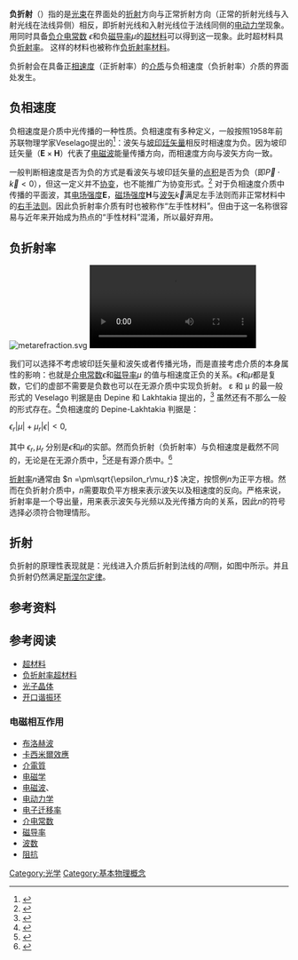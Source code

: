 {{noteTA
|G1=Physics
}}
'''负折射'''（{{lang-en|'''Negative refraction'''}}）指的是[[光束|光束]]在界面处的[[折射|折射]]方向与正常折射方向（正常的折射光线与入射光线在法线异侧）相反，即折射光线和入射光线位于法线同侧的[[电动力学|电动力学]]现象。用同时具备[[负|负]][[介电常数|介电常数]] <math>\epsilon</math>和负[[磁导率|磁导率]]<math>\mu</math>的[[超材料|超材料]]可以得到这一现象。此时超材料具负[[折射率|折射率]]。 这样的材料也被称作[[负折射率超材料|负折射率材料]]。

负折射会在具备正[[相速度|相速度]]（正折射率）的[[光学介质|介质]]与负相速度（负折射率）介质的界面处发生。

==负相速度==

负相速度是介质中光传播的一种性质。负相速度有多种定义，一般按照1958年前苏联物理学家Veselago提出的<ref>{{cite journal|author=V. G. Veselago|title=The electrodynamics of substances with simultaneously negative values of ε and μ|journal=Sov. Phys. Usp.|volume=10|issue=4|pages=509–14|year=1968 (Russian text 1967)|doi=10.1070/PU1968v010n04ABEH003699|url=http://ufn.ru/en/articles/1968/4/a/|bibcode=1968SvPhU..10..509V|access-date=2013-10-11|archive-date=2020-10-27|archive-url=https://web.archive.org/web/20201027154656/https://ufn.ru/en/articles/1968/4/a/|dead-url=no}}</ref>：波矢与[[坡印廷向量|坡印廷矢量]]相反时相速度为负。因为坡印廷矢量（<math>\mathbf{E} \times \mathbf{H}</math>）代表了[[电磁波|电磁波]]能量传播方向，而相速度方向与波矢方向一致。

一般判断相速度是否为负的方式是看波矢与坡印廷矢量的[[点积|点积]]是否为负（即<math>\vec{P}\cdot\vec{k}<0</math>），但这一定义并不[[协变|协变]]，也不能推广为协变形式。<ref>{{cite journal|author=M. W. McCall|doi=10.1016/j.metmat.2008.05.001|title=A Covariant Theory of Negative Phase Velocity Propagation|journal=Metamaterials|volume=2|page=92|year=2008|bibcode = 2008MetaM...2...92M }}</ref>
对于负相速度介质中传播的平面波，其[[电场|电场强度]]<math>\mathbf{E}</math>，[[磁场强度|磁场强度]]<math>\mathbf{H}</math>与[[波矢|波矢]]<math>\vec{k}</math>满足左手法则而非正常材料中的[[右手法则|右手法则]]。因此负折射率介质有时也被称作“左手性材料”。但由于这一名称很容易与近年来开始成为热点的“手性材料”混淆，所以最好弃用。

==负折射率==
[[Image:metarefraction.svg|thumb]]
[[File:Negative_refraction.ogv|thumb]]

我们可以选择不考虑坡印廷矢量和波矢或者传播光场，而是直接考虑介质的本身属性的影响：也就是[[介电常数|介电常数]]<math>\epsilon</math>和[[磁导率|磁导率]]<math>\mu</math> 的值与相速度正负的关系。<math>\epsilon</math>和<math>\mu</math>都是复数，它们的虚部不需要是负数也可以在无源介质中实现负折射。 ε 和 µ 的最一般形式的 Veselago 判据是由 Depine 和 Lakhtakia 提出的，<ref>{{cite journal |author = R. A. Depine and A. Lakhtakia |doi = 10.1002/mop.20127 |title = A new condition to identify isotropic dielectric-magnetic materials displaying negative phase velocity |journal = [[Microwave_and_Optical_Technology_Letters|Microwave and Optical Technology Letters]] |volume = 41 |page = 315 |year = 2004 }}</ref>
虽然还有不那么一般的形式存在。<ref>{{cite journal |author = P. Kinsler and M. W. McCall |doi = 10.1002/mop.23489 |title = Criteria for negative refraction in active and passive media |journal = [[Microwave_and_Optical_Technology_Letters|Microwave and Optical Technology Letters]] |volume = 50 |page = 1804 |year = 2008 }}</ref>负相速度的 Depine-Lakhtakia 判据是：

<math> \epsilon_r|\mu|+ \mu_r |\epsilon| < 0,</math>

其中 <math>\epsilon_r, \mu_r</math> 分别是<math>\epsilon</math>和<math>\mu</math>的实部。然而负折射（负折射率）与负相速度是截然不同的，无论是在无源介质中，<ref>{{cite journal |author = T. G. Mackay and A. Lakhtakia |doi = 10.1103/PhysRevB.79.235121 |title = Negative refraction, negative phase velocity, and counterposition in bianisotropic materials and metamaterials |journal = Physical Review B |volume = 79 |page = 235121 |year = 2009 |bibcode = 2009PhRvB..79w5121M }}</ref>还是有源介质中。<ref>{{cite journal |author = J. Skaar |doi = 10.1364/OL.31.003372 |title = On resolving the refractive index and the wave vector |journal = [[Optics_Letters|Optics Letters]] |volume = 31 |page = 3372 |year = 2006 |arxiv = physics/0607104 |bibcode = 2006OptL...31.3372S }}</ref>

[[折射率|折射率]]<math>n</math>通常由 <math>n =\pm\sqrt{\epsilon_r\mu_r}</math> 决定，按惯例<math>n</math>为正平方根。然而在负折射介质中，<math>n</math>需要取负平方根来表示波矢以及相速度的反向。严格来说，折射率是一个导出量，用来表示波矢与光频以及光传播方向的关系，因此<math>n</math>的符号选择必须符合物理情形。

==折射==
负折射的原理性表现就是：光线进入介质后折射到法线的''同''侧，如图中所示。并且负折射仍然满足[[斯涅尔定律|斯涅尔定律]]。

==参考资料==
{{reflist|2}}

==参考阅读==
{{div col|cols=4}}
*[[超材料|超材料]]
*[[负折射率超材料|负折射率超材料]]
*[[光子晶体|光子晶体]]
*[[开口谐振环|开口谐振环]]

===电磁相互作用===
*[[布洛赫波|布洛赫波]]
*[[卡西米爾效應|卡西米爾效應]]
*[[介電質|介電質]]
*[[电磁学|电磁学]]
*[[电磁波|电磁波]]、
*[[电动力学|电动力学]]
*[[电子迁移率|电子迁移率]]
*[[介电常数|介电常数]]
*[[磁导率|磁导率]]
*[[波数|波数]]
*[[阻抗|阻抗]]
{{div col end}}

[[Category:光学|Category:光学]]
[[Category:基本物理概念|Category:基本物理概念]]